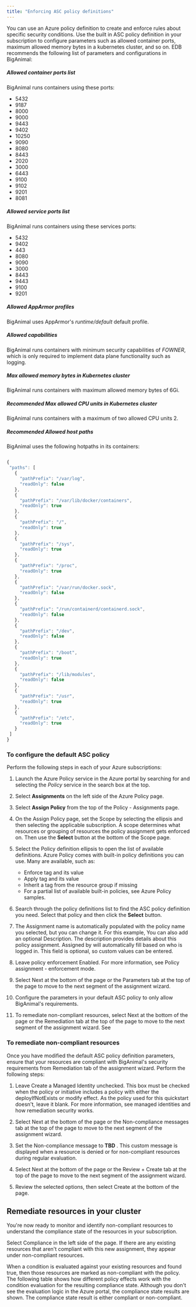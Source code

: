 ```yaml
---
title: "Enforcing ASC policy definitions"
---
```


You can use an Azure policy definition to create and enforce rules about specific security conditions. Use the built in ASC policy definition in your subscription to configure parameters such as allowed container ports, maximum allowed memory bytes in a kubernetes cluster, and so on. EDB recommends the following list of parameters and configurations in BigAnimal: 


##### Allowed container ports list 

BigAnimal runs containers using these ports: 

* 5432
* 9187
* 8000
* 9000
* 9443
* 9402
* 10250
* 9090
* 8080
* 8443
* 2020
* 3000
* 6443
* 9100
* 9102
* 9201
* 8081

##### Allowed service ports list 

BigAnimal runs containers using these services ports:

* 5432
* 9402
* 443
* 8080
* 9090
* 3000
* 8443
* 9443
* 9100
* 9201

##### Allowed AppArmor profiles

BigAnimal uses AppArmor's *runtime/default* default profile. 
 
##### Allowed capabilities 

BigAnimal runs containers with minimum security capabilities of *FOWNER*, which is only required to implement data plane functionality such as logging.

##### Max allowed memory bytes in Kubernetes cluster

BigAnimal runs containers with maximum allowed memory bytes of 6Gi.

##### Recommended Max allowed CPU units in Kubernetes cluster

BigAnimal runs containers with a maximum of two allowed CPU units 2. 

##### Recommended Allowed host paths 

BigAnimal uses the following hotpaths in its containers:

```js

{
 "paths": [
   {
     "pathPrefix": "/var/log",
     "readOnly": false
   },
   {
     "pathPrefix": "/var/lib/docker/containers",
     "readOnly": true
   },
   {
     "pathPrefix": "/",
     "readOnly": true
   },
   {
     "pathPrefix": "/sys",
     "readOnly": true
   },
   {
     "pathPrefix": "/proc",
     "readOnly": true
   },
   {
     "pathPrefix": "/var/run/docker.sock",
     "readOnly": false
   },
   {
     "pathPrefix": "/run/containerd/containerd.sock",
     "readOnly": false
   },
   {
     "pathPrefix": "/dev",
     "readOnly": false
   },
   {
     "pathPrefix": "/boot",
     "readOnly": true
   },
   {
     "pathPrefix": "/lib/modules",
     "readOnly": false
   },
   {
     "pathPrefix": "/usr",
     "readOnly": true
   },
   {
     "pathPrefix": "/etc",
     "readOnly": true
   }
 ]
}

```

### To configure the default ASC policy

Perform the following steps in each of your Azure subscriptions:

1. Launch the Azure Policy service in the Azure portal by searching for and selecting the *Policy* service in the search box at the top.

1. Select **Assignments** on the left side of the Azure Policy page. 

1. Select **Assign Policy** from the top of the Policy - Assignments page.

1. On the Assign Policy page, set the Scope by selecting the ellipsis and then selecting the applicable subscription. A scope determines what resources or grouping of resources the policy assignment gets enforced on. Then use the **Select** button at the bottom of the Scope page.

1. Select the Policy definition ellipsis to open the list of available definitions. Azure Policy comes with built-in policy definitions you can use. Many are available, such as:
   * Enforce tag and its value
   * Apply tag and its value
   * Inherit a tag from the resource group if missing
   * For a partial list of available built-in policies, see Azure Policy samples.

1. Search through the policy definitions list to find the ASC policy definition you need. Select that policy and then click the **Select** button.

1. The Assignment name is automatically populated with the policy name you selected, but you can change it.
 For this example, You can also add an optional Description. The description provides details about this policy assignment. Assigned by will automatically fill based on who is logged in. This field is optional, so custom values can be entered.

1. Leave policy enforcement Enabled. For more information, see Policy assignment - enforcement mode.

1. Select Next at the bottom of the page or the Parameters tab at the top of the page to move to the next segment of the assignment wizard.

1. Configure the parameters in your default ASC policy to only allow BigAnimal's requirements.

1. To remediate non-compliant resources, select Next at the bottom of the page or the Remediation tab at the top of the page to move to the next segment of the assignment wizard. See 

### To remediate non-compliant resources 

Once you have modified the default ASC policy definition parameters, ensure that your resources are compliant with BigAnimal's security requirements from Remediation tab of the assignment wizard. Perform the following steps: 

1. Leave Create a Managed Identity unchecked. This box must be checked when the policy or initiative includes a policy with either the deployIfNotExists or modify effect. As the policy used for this quickstart doesn't, leave it blank. For more information, see managed identities and how remediation security works.

1. Select Next at the bottom of the page or the Non-compliance messages tab at the top of the page to move to the next segment of the assignment wizard.

1. Set the Non-compliance message to **TBD** . This custom message is displayed when a resource is denied or for non-compliant resources during regular evaluation.

1. Select Next at the bottom of the page or the Review + Create tab at the top of the page to move to the next segment of the assignment wizard.

1. Review the selected options, then select Create at the bottom of the page.


## Remediate resources in your cluster

You're now ready to monitor and identify non-compliant resources to understand the compliance state of the resources in your subscription.

Select Compliance in the left side of the page. If there are any existing resources that aren't compliant with this new assignment, they appear under non-compliant resources.

When a condition is evaluated against your existing resources and found true, then those resources are marked as non-compliant with the policy. The following table shows how different policy effects work with the condition evaluation for the resulting compliance state. Although you don't see the evaluation logic in the Azure portal, the compliance state results are shown. The compliance state result is either compliant or non-compliant.